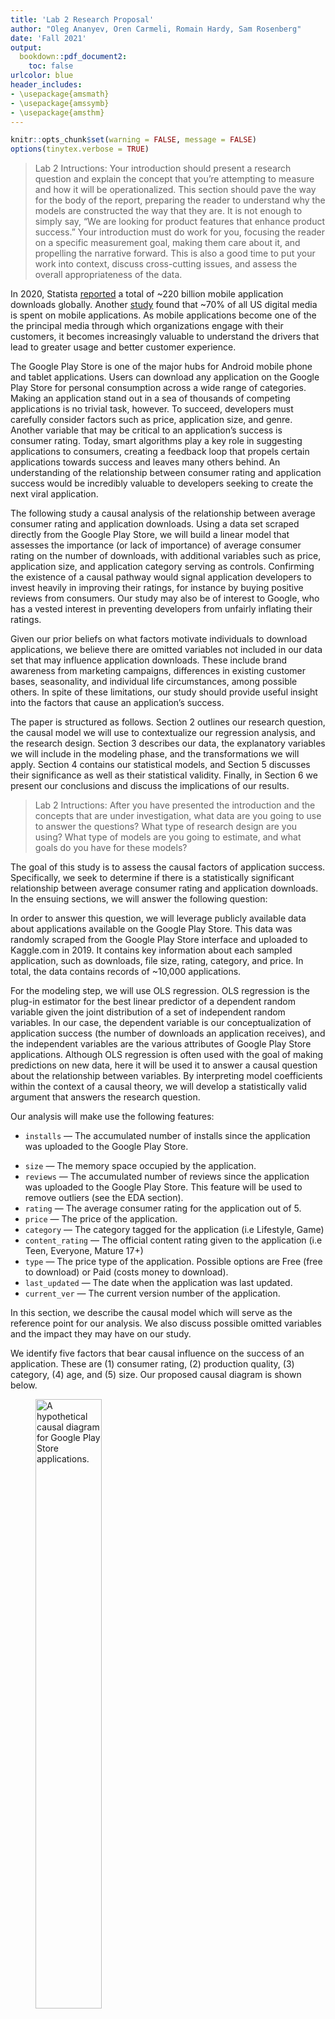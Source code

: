 ```yaml
---
title: 'Lab 2 Research Proposal'
author: "Oleg Ananyev, Oren Carmeli, Romain Hardy, Sam Rosenberg"
date: 'Fall 2021'
output:
  bookdown::pdf_document2: 
    toc: false
urlcolor: blue
header_includes:
- \usepackage{amsmath}
- \usepackage{amssymb}
- \usepackage{amsthm}
---
```


```r
knitr::opts_chunk$set(warning = FALSE, message = FALSE) 
options(tinytex.verbose = TRUE)
```

\tableofcontents

\section{Introduction}

>Lab 2 Intructions: Your introduction should present a research question and explain the concept that you're attempting to measure and how it will be operationalized. This section should pave the way for the body of the report, preparing the reader to understand why the models are constructed the way that they are. It is not enough to simply say, "We are looking for product features that enhance product success."  Your introduction must do work for you, focusing the reader on a specific measurement goal, making them care about it, and propelling the narrative forward. This is also a good time to put your work into context, discuss cross-cutting issues, and assess the overall appropriateness of the data.

\par

In 2020, Statista [reported](https://www.statista.com/statistics/271644/worldwide-free-and-paid-mobile-app-store-downloads/) a total of ~220 billion mobile application downloads globally. Another [study](https://buildfire.com/app-statistics/) found that ~70% of all US digital media is spent on mobile applications. As mobile applications become one of the the principal media through which organizations engage with their customers, it becomes increasingly valuable to understand the drivers that lead to greater usage and better customer experience.

\par
The Google Play Store is one of the major hubs for Android mobile phone and tablet applications. Users can download any application on the Google Play Store for personal consumption across a wide range of categories. Making an application stand out in a sea of thousands of competing applications is no trivial task, however. To succeed, developers must carefully consider factors such as price, application size, and genre. Another variable that may be critical to an application's success is consumer rating. Today, smart algorithms play a key role in suggesting applications to consumers, creating a feedback loop that propels certain applications towards success and leaves many others behind. An understanding of the relationship between consumer rating and application success would be incredibly valuable to developers seeking to create the next viral application.

\par
The following study a causal analysis of the relationship between average consumer rating and application downloads. Using a data set scraped directly from the Google Play Store, we will build a linear model that assesses the importance (or lack of importance) of average consumer rating on the number of downloads, with additional variables such as price, application size, and application category serving as controls. Confirming the existence of a causal pathway would signal application developers to invest heavily in improving their ratings, for instance by buying positive reviews from consumers. Our study may also be of interest to Google, who has a vested interest in preventing developers from unfairly inflating their ratings.

\par
Given our prior beliefs on what factors motivate individuals to download applications, we believe there are omitted variables not included in our data set that may influence application downloads. These include brand awareness from marketing campaigns, differences in existing customer bases, seasonality, and individual life circumstances, among possible others. In spite of these limitations, our study should provide useful insight into the factors that cause an application's success.

\par
The paper is structured as follows. Section 2 outlines our research question, the causal model we will use to contextualize our regression analysis, and the research design. Section 3 describes our data, the explanatory variables we will include in the modeling phase, and the transformations we will apply. Section 4 contains our statistical models, and Section 5 discusses their significance as well as their statistical validity. Finally, in Section 6 we present our conclusions and discuss the implications of our results.


\section{Data and Research Design}

>Lab 2 Intructions: After you have presented the introduction and the concepts that are under investigation, what data are you going to use to answer the questions? What type of research design are you using? What type of models are you going to estimate, and what goals do you have for these models?  

The goal of this study is to assess the causal factors of application success. Specifically, we seek to determine if there is a statistically significant relationship between average consumer rating and application downloads. In the ensuing sections, we will answer the following question:

>\textit{Does a higher average consumer rating lead to greater downloads for Google Play Store applications?}

\par
In order to answer this question, we will leverage publicly available data about applications available on the Google Play Store. This data was randomly scraped from the Google Play Store interface and uploaded to Kaggle.com in 2019. It contains key information about each sampled application, such as downloads, file size, rating, category, and price. In total, the data contains records of ~10,000 applications. 

\par
For the modeling step, we will use OLS regression. OLS regression is the plug-in estimator for the best linear predictor of a dependent random variable given the joint distribution of a set of independent random variables. In our case, the dependent variable is our conceptualization of application success (the number of downloads an application receives), and the independent variables are the various attributes of Google Play Store applications. Although OLS regression is often used with the goal of making predictions on new data, here it will be used it to answer a causal question about the relationship between variables. By interpreting model coefficients within the context of a causal theory, we will develop a statistically valid argument that answers the research question. 

Our analysis will make use the following features:

\textbf{Dependent Variable:} 

* `installs` — The accumulated number of installs since the application was uploaded to the Google Play Store.

\textbf{Independent Variables:}

* `size` — The memory space occupied by the application.
* `reviews` — The accumulated number of reviews since the application was uploaded to the Google Play Store. This feature will be used to remove outliers (see the EDA section). 
* `rating` — The average consumer rating for the application out of 5.
* `price` — The price of the application.
* `category` — The category tagged for the application (i.e Lifestyle, Game)
* `content_rating` — The official content rating given to the application (i.e Teen, Everyone, Mature 17+)
* `type` — The price type of the application. Possible options are Free (free to download) or Paid (costs money to download).
* `last_updated` — The date when the application was last updated.
* `current_ver` — The current version number of the application.

\subsection{Causal Model}
In this section, we describe the causal model which will serve as the reference point for our analysis. We also discuss possible omitted variables and the impact they may have on our study.

\subsubsection{Simple Model}
We identify five factors that bear causal influence on the success of an application. These are (1) consumer rating, (2) production quality, (3) category, (4) age, and (5) size. Our proposed causal diagram is shown below.

![A hypothetical causal diagram for Google Play Store applications.](./simple_model.PNG){#image1 .class width=50%}

\textbf{Application success}
\par
The goal of this analysis to identify causal factors for application success, and more specifically to assess whether consumer rating has a positive effect on application success. There are different ways in which we could operationalize application success. Our study will use the raw download count as a surrogate, since it directly measures the number of consumers that made the decision to download the application. Although this choice ignores other potential aspects of success such as revenue and social impact, it is effective in its simplicity and appropriate for an exploratory study.

\textbf{Consumer Rating}
\par
Our independent variable of interest is consumer rating, which we are operationalizing using the `rating` field in the data set. We hypothesize that higher application ratings  should cause greater downloads. This is because an application that has been highly rated is one that has been deemed worthwhile by other users. When new consumers decide whether or not to download an application, they will likely trust the opinions of their peers and download applications with positive reviews. Conversely, we expect applications with negative ratings to have less success, since other users have judged them poorly. There should not be causal pathways from rating to any of the other explanatory variables, since they are determined during the development phase of the application while consumer rating is decided once the application is published to the Google Play Store.
\par
Although we have not included it in the diagram, there is the possibility that a reverse causal path exists from application success to consumer rating. Successful applications are those that are enjoyable to a large number of consumers. Therefore, it is possible that users will rate applications with high download counts higher than applications with low download counts because they are primed to believe that such applications are better—otherwise, the successful applications would not have received so many views. Generally, we expect the reverse path to be weaker than the forward path. If ratings and downloads both have positive effects on one another, however, our models may suffer from positive feedback. We will discuss the implications of this effect in the results section.

\textbf{Price}
\par
We expect price (`price` and `type` in the data set) to also have a causal effect on application success. Overall, we believe that paid applications should be more successful than free applications since they have more appealing features. This may not always be the case, however. For instance, free applications could have equally impressive features as paid applications, while paid applications could be lazily trying to cash out on naive users. We recognize that this assumption is imperfect, and we will discuss possible interpretations later in our analysis.
\par
We also anticipate a causal pathway from price to rating, for similar reasons as the pathway from price to success. Specifically, we believe that consumers are likely to rate paid applications positively since those applications have more desirable features, whereas free applications will be reviewed negatively. Again, this causal pathway could lean in the opposite direction if our assumption about the relationship between price and application quality proves to be incorrect.

\textbf{Category}
\par
The category that an application belongs to is likely to affect its success. Some types of applications like games and utilities appeal to a broad audiences and are therefore more likely to find success than applications which appeal to a smaller subset of consumers. This interaction may not necessarily be so straightforward, however. If an application belongs to a popular category, then it also has to compete with other applications in the same category, which may actually be detrimental to the application. Meanwhile, applications belonging to niche categories could have a greater chance of achieving success simply due to the fact that they have fewer competitors. Globally, we expect that the most successful applications to belong to popular categories, but that moderately successful applications can be found across almost a majority of categories. 
\par
Application category is probably also a predictor of consumer rating. Due to stylistic and functional differences between categories, it is likely that they are reviewed against different criteria. For example, a consumer reviewing a mobile game may place emphasis on the graphics, the fluidity of the controls, and the balance of the game mechanics, among others. A lifestyle application, on the other hand, will probably be judged on completely different features, such as ease of use, relevance in every day life, and usefulness. Because the review criteria depend on the category of the application, the ratings assuredly do too. It is difficult to predict in advance what categories are positively or negatively associated with consumer ratings, but we expect categories with narrower consumer bases to receive harsher ratings. Categories that can make users feel frustrated, such as games or dating applications, may also receive more negative reviews on average.

\textbf{Age}
\par
If we are to interpret application success in terms of the number of downloads an application accumulates, then the age of an application is necessarily an influential factor. Applications can only receive more downloads as time passes, so the longer an application remains on the Google Play Store, the more downloads it can receive. As an example of why this is important, consider two applications: one that was uploaded one year ago, and one that was uploaded one week ago. The older application receives 100 downloads a month for the whole year while the newer application receives 1000 downloads in one week. If we were to only compare the download counts (1200 to 1000), it would seem as if the older application was more successful. By bringing age into the analysis, we are able to compare the applications by download rate instead of count, thus realizing that the newer application is far more successful than its older counterpart.
\par
Unfortunately, our data set does not include an exact measure for age. However, the fields `current_ver` (the current version of the application) and `last_updated` (the date when the application was last updated) can serve as proxies for age. For instance, `current_ver` will generally be larger for older applications and smaller for newer applications.
\par
We do not expect age to have causal pathways to any of the other explanatory variables, though it might be possible to argue that price and rating are affected by age. Unless our analysis clearly demonstrates otherwise, we will assume these effects are negligible.

\textbf{Size}
\par
We foresee two opposing sides to the relationship between application size (represented by `size` in the data set) and application success. The first is a negative effect; given the limited space available on mobile and tablet devices, users may be more likely to download smaller applications. Alternatively, application size could be an indicator of production quality, in which case users may prefer larger applications over smaller ones. We hypothesize that the first effect takes precedence.

\textbf{Epsilon}
Epsilon represents variables which may influence application success but are independent from the other variables in our causal graph. These may include, for instance, geographical location, the type of device (Android, iPhone, etc.) used to download an application, or the time of day at which a download occurs. Crucially, we assume that there do not exist any directed paths from epsilon to any of the explanatory variables. This guarantees independence and is necessary for OLS regression to be valid.

\subsubsection{Omitted Variables}
The true causal diagram is undoubtedly more complex than the one we have outlined above. We have identified several omitted variables that could affect our statistical models and any conclusions we infer from them, shown in the second causal diagram below. We discuss the relationships these omitted variables have on our existing variables and the ways in which they could bias our results.

![A revised version of the causal diagram including omitted variables.](./complex_model.PNG){#image2 .class width=50%}

\textbf{Brand Awareness}

\textbf{Differences in Consumer Bases}

\textbf{Seasonality}

\subsection{Research Design}
\par
The goal of this analysis is to determine the effect of consumer ratings on the success of Google Play Store applications. We hypothesize that higher consumer ratings lead to greater application success. To moderate and refine our analysis, we include four additional control variables: price, category, age, and download size. Price lets us differentiate between paid and free applications, while category lets us to differentiate between different genres and target audiences. Age is included to account for the fact that applications which have been available in the store for a long time have an innate advantage over applications which were uploaded recently; with age as a variable, we can directly compare applications which were uploaded simultaneously. Finally, we include download size as it could be an indicator of production quality.
\par
Our data set offers a cross-sectional view of Google Play Store applications in 2019. Since not every feature maps directly to the variables we have defined in our causal framework, we make certain approximations. Success is mapped to `installs`, consumer rating is mapped to `rating`, price is mapped to `price` and `type`, category is mapped to `category`, age is mapped to `current_version` and `last_updated`, and download size is mapped to `size`. Although these mappings are sometimes imperfect, we believe they are sufficient for a meaningful analysis.
\par
Before we proceed with building any statistical models, we will conduct a thorough exploratory analysis of the data. We will note important patterns and trends in the data set, filter problematic entries and outliers, and justify necessary variable transformations. From there, we will build three models of increasing complexity and interpret the model coefficients, verify underlying assumptions, and discuss possible limitations. The first model will estimate how `installs` depends on `rating`, and will serve as a baseline for further analysis. The second model introduces control variables from our causal theory which we hypothesize have an effect on installations and consumer ratings: `price`, `category`, `age`, and `size`. The third and final model explores interactions between `rating` and other explanatory variables. As justification for adding specific covariates, we will provide visualizations and conduct statistical tests that demonstrate their significance.


\subsection{Model Building}

>Lab 2 Intructions: You will next build a set of models to investigate your research question, documenting your decisions. Here are some things to keep in mind during your model building process:
1. *What do you want to measure*? Make sure you identify one, or a few, variables that will allow you to derive conclusions relevant to your research question, and include those variables in all model specifications. How are the variables that you will be modeling distributed? Provide enough context and information about your data for your audience to understand whatever model results you will eventually present. 
2. What [covariates](https://en.wikipedia.org/wiki/Dependent_and_independent_variables#Statistics_synonyms) help you achieve your modeling goals? Are there problematic covariates?  either due to *collinearity*, or because they will absorb some of a causal effect you want to measure?
3. What *transformations*, if any, should you apply to each variable? These transformations might reveal linearities in the data, make our results relevant, or help us meet model assumptions.
4. Are your choices supported by exploratory data analysis (*EDA*)? You will likely start with some general EDA to *detect anomalies* (missing values, top-coded variables, etc.). From then on, your EDA should be interspersed with your model building. Use visual tools to *guide* your decisions. You can also leverage statistical *tests* to help assess whether variables, or groups of variables, are improving model fit.
At the same time, it is important to remember that you are not trying to create one perfect model. You will create several specifications, giving the reader a sense of how robust (or sensitive) your results are to modeling choices, and to show that you're not just cherry-picking the specification that leads to the largest effects.
At a minimum, you need to estimate at least three model specifications: 
The first model you include should include *only the key variables* you want to measure. These variables might be transformed, as determined by your EDA, but the model should include the absolute minimum number of covariates (usually zero or one covariate that is so crucial it would be unreasonable to omit it).
Additional models should each be defensible, and should continue to tell the story of how product features contribute to product success. This might mean including additional right-hand side features to remove omitted variable bias identified by your casual theory; or, instead, it might mean estimating a model that examines a related concept of success, or a model that investigates a heterogeneous effect. These models, and your modeling process should be defensible, incremental, and clearly explained at all points.
Your goal is to choose models that encircle the space of reasonable modeling choices, and to give an overall understanding of how these choices impact results.

Based on our exploratory data analysis we decided on various interaction terms and transformations to use in our linear model. Our focus was to maximize its prediction accuracy (R^2) as well as maintaining a model that is explainable.

``` r
#install.packages('GGally')
#install.packages('moments')
#install.packages("corrplot") 

install.packages('GGally', repos='https://ftp.osuosl.org/pub/cran/')
install.packages('moments', repos='https://ftp.osuosl.org/pub/cran/')
install.packages("corrplot", repos = "http://cran.us.r-project.org") 
```

```r
library(GGally)
library(ggplot2) 
library(lmtest)
library(lubridate)
library(moments)
library(sandwich)
library(stargazer)
library(tidyverse)
library(data.table)

source('./functions/get_robust_se.R')
source('./functions/get_clean_dataset.R')

knitr::opts_chunk$set(echo = TRUE)
```

```r
data_clean <- get_clean_dataset()
glimpse(data_clean)
```

```r
model_small  <- lm(log_installs ~ 1 + rating, data = data_clean)
model_medium <- lm(log_installs ~ 1 + rating + log_size + log_current_version +
                     log_last_updated + is_free + is_family_category + 
                     is_game_category + is_tools_category + is_content_everyone,
                   data = data_clean)
model_large  <- lm(log_installs ~ 1 + rating + log_size + log_current_version +
                     log_last_updated + is_free + is_content_everyone +
                     rating * is_family_category + rating * is_game_category + 
                     rating * is_tools_category,
                   data = data_clean)

# plot(model_small)
# plot(model_medium)
# plot(model_large)
```

```r
stargazer(
  model_small,
  model_medium,
  model_large,
  header = FALSE,
  type = "latex",
  se = list(get_robust_se(model_small), get_robust_se(model_medium), 
            get_robust_se(model_large)),
  column.sep.width = "3pt",
  font.size = "small"
)
```


\subsection{Model Limitations}

#### 5a. Statistical limitations of your model
>Lab 2 Intructions: As a team, evaluate all of the large sample model assumptions. However, you do not necessarily want to discuss every assumption in your report. Instead, highlight any assumption that might pose significant problems for your analysis. For any violations that you identify, describe the statistical consequences. If you are able to identify any strategies to mitigate the consequences, explain these strategies. 
Note that you may need to change your model specifications in response to violations of the large sample model. 

In the following section, we assess the five assumptions of the classic linear model: independence and identical distributions (I.I.D.), no perfect collinearity, linear conditional expectations, homoskedastic errors, and normally distributed errors.

\textbf{I.I.D.}
\par
According to the Kaggle authors, this data set was collected by randomly scraping the Google Play Store. Since no clusters of applications were specifically targeted, we can reasonably use the entire set of applications on the Google Play Store as our reference population. We recognize that applications likely have some degree of interdependence, especially within categories. For example, the success of one application likely has a negative impact on other applications of the same type. Due to the large size of this data set, however, we expect any dependencies to be negligible. We also have reason to believe that the data are identically distributed, as they are drawn from the same population of applications. One could argue that since the Google Play Store changes over time, the distribution also shifts in response. Because the authors make no specific mention of the time frame across which the data was collected, we will assume that they originate from a cross-sectional snapshot of the Google Play Store and that no shifts in the underlying distribution occurred during the sampling process.

\textbf{No Perfect Collinearity}
\par We can immediately conclude that the variables included in our models are not perfectly collinear, as otherwise the regressions above would have failed. We can also assess near perfect collinearity for these variables by observing the robust standard errors returned by the regression model. In general, highly collinear features will have large standard errors. Since the standard errors of the coefficients are small relative to their magnitude, we can reasonably conclude that they are not nearly collinear.

\textbf{Linear Conditional Expectations}
\par To verify the assumption of linear conditional expectations, we seek to show that there is no relationship between the model residuals and any of the predictor variables. That is, the model does not systematically underpredict or overpredict in certain regions of the input space. Figures <INSERT FIGURE TAGS> show the relationships between the model residuals and metric-scale predictors. The residuals are generally well-centered around zero, although the model seems to underpredict when `log_reviews` is high and `rating` is low. The fourth plot shows the model residuals as a function of the model predictions. Here, the model seems to underpredict in the left-most and right-most regions, and slightly overpredict in the middle. Overall, there are no strong non-linear relationships between the model residuals and the input features, so we do not find enough evidence to reject the assumption of linear conditional expectation.  

\textbf{Homoskedastic Errors}
\par When assessing homoskedastic errors, we seek to determine if there is a relationship between the variance of the model residuals and the predictors. If the homoskedastic assumption is satisfied, then we should observe a lack of relationship; conversely, if the data are heteroskedastic then the conditional variance will depend on the predictors. The first plot is an eyeball test of homoskedasticity, showing the model residuals as a function of the model predictions. We notice that the spread of the residuals is mostly consistent throughout the data, although the right-hand side is somewhat narrower. As a more concrete assessment, we also perform a Breush-Pagan test with the null hypothesis that there are no heteroskedastic errors in the model. Since the $p$-value falls below our significance threshold of 0.001, we find enough evidence to reject the null hypothesis. In response to this failed assumption, we report robust standard errors (adjusted for heteroskedasticity) instead of non-adjusted errors.

\textbf{Normally Distributed Errors}
\par When assessing the normality of the error distribution, we seek to determine if the model residuals are approximately Gaussian. If so, then the sample quantiles of the residuals should closely match the theoretical quantiles of a normal distribution in a Q-Q plot. Below, we plot the Q-Q plot associated with our model. In general, the residuals seem to follow a normal distribution, as the middle quantiles match the corresponding theoretical quantiles. However, the tails of the residual distribution are fatter than expected; the first quantiles occur at smaller than expected values, and the last quantiles occur at larger than expected values. Overall, the assumption of normally distributed errors seems imperfect but reasonably justified.

Because our data fails to meet the assumption of homoskedasticity, we adopt the large-sample assumptions (assumptions 1 and 2) instead. Specifically, we report robust standard errors rather than non-adjusted errors in our results.

#### 5b. Structural limitations of your model
>Lab 2 Intructions: What are the most important *omitted variables* that you were not able to measure and include in your analysis? For each variable you name, you should *reason about the direction of bias* caused by omitting this variable and whether the omission of this variable calls into question the core results you are reporting. What data could you collect that would resolve any omitted variables bias? 


\section{Results}

>Lab 2 Intructions: You should display all of your model specifications in a regression table, using a package like [`stargazer`](https://cran.r-project.org/web/packages/stargazer/vignettes/stargazer.pdf) to format your output. It should be easy for the reader to find the coefficients that represent key effects near the top of the regression table, and scan horizontally to see how they change from specification to specification. Make sure that you display the most appropriate standard errors in your table.
In your text, comment on both *statistical significance and practical significance*. You may want to include statistical tests besides the standard t-tests for regression coefficients. Here, it is important that you make clear to your audience the practical significance of any model results. How should the product change as a result of what you have discovered? Are there limits to how much change you are proposing? What are the most important results that you have discovered, and what are the least important? 

\section{Conclusion}

>Lab 2 Intructions: Make sure that you end your report with a discussion that distills key insights from your estimates and addresses your research question

\section{Appendix}

